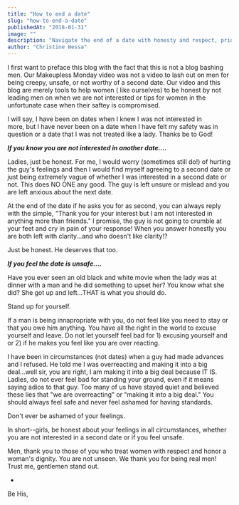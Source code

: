 ```yaml
---
title: "How to end a date"
slug: "how-to-end-a-date"
publishedAt: "2018-01-31"
image: ""
description: "Navigate the end of a date with honesty and respect, prioritizing clear communication and personal safety."
author: "Christine Wessa"
---
```


I first want to preface this blog with the fact that this is not a blog bashing men. Our Makeupless Monday video was not a video to lash out on men for being creepy, unsafe, or not worthy of a second date. Our video and this blog are merely tools to help women ( like ourselves) to be honest by not leading men on when we are not interested or tips for women in the unfortunate case when their saftey is compromised.

I will say, I have been on dates when I knew I was not interested in more, but I have never been on a date when I have felt my safety was in question or a date that I was not treated like a lady. Thanks be to God!

**_If you know you are not interested in another date...._**

Ladies, just be honest. For me, I would worry (sometimes still do!) of hurting the guy's feelings and then I would find myself agreeing to a second date or just being extremely vague of whether I was interested in a second date or not. This does NO ONE any good. The guy is left unsure or mislead and you are left anxious about the next date.

At the end of the date if he asks you for as second, you can always reply with the simple, "Thank you for your interest but I am not interested in anything more than friends." I promise, the guy is not going to crumble at your feet and cry in pain of your response! When you answer honestly you are both left with clarity...and who doesn't like clarity!?

Just be honest. He deserves that too.

**_If you feel the date is unsafe...._**

Have you ever seen an old black and white movie when the lady was at dinner with a man and he did something to upset her? You know what she did? She got up and left...THAT is what you should do.

Stand up for yourself.

If a man is being innapropriate with you, do not feel like you need to stay or that you owe him anything. You have all the right in the world to excuse yourself and leave. Do not let yourself feel bad for 1) excusing yourself and or 2) if he makes you feel like you are over reacting.

I have been in circumstances (not dates) when a guy had made advances and I refused. He told me I was overreacting and making it into a big deal...well sir, you are right, I am making it into a big deal because IT IS. Ladies, do not ever feel bad for standing your ground, even if it means saying adios to that guy. Too many of us have stayed quiet and believed these lies that "we are overreacting" or "making it into a big deal." You should always feel safe and never feel ashamed for having standards.

Don't ever be ashamed of your feelings.

In short--girls, be honest about your feelings in all circumstances, whether you are not interested in a second date or if you feel unsafe.

Men, thank you to those of you who treat women with respect and honor a woman's dignity. You are not unseen. We thank you for being real men! Trust me, gentlemen stand out.

-

Be His,
